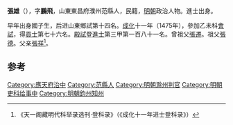 {{Otheruses|other=名为张雄的其他人物|张雄}}
{{Otheruses|other=名为张鹏飞的其他人物|张鹏飞}}

'''張雄'''（{{bd|1442年||？}}），字'''鵬飛'''，山東東昌府濮州范縣人，民籍，[[明朝|明朝]]政治人物。進士出身。

早年出身國子生，后进山東鄉試第十四名。[[成化|成化]]十一年（1475年），參加乙未科[[會試|會試]]，得[[貢士|貢士]]第七十六名。[[殿試|殿試]]登[[進士|進士]]第三甲第一百八十一名。曾祖父[[張遷|張遷]]。祖父[[張德|張德]]。父亲[[張祥|張祥]]<ref>《天一阁藏明代科举录选刊·登科录》（《成化十一年进士登科录》）</ref>。

==参考==
{{reflist}}
{{明朝人物小作品}}
{{成化十一年乙未科殿試金榜}}
[[Category:應天府治中|Category:應天府治中]]
[[Category:范縣人|Category:范縣人]]
[[Category:明朝滁州判官|Category:明朝滁州判官]]
[[Category:明朝吏科给事中|Category:明朝吏科给事中]]
[[Category:明朝鈞州知州|Category:明朝鈞州知州]]